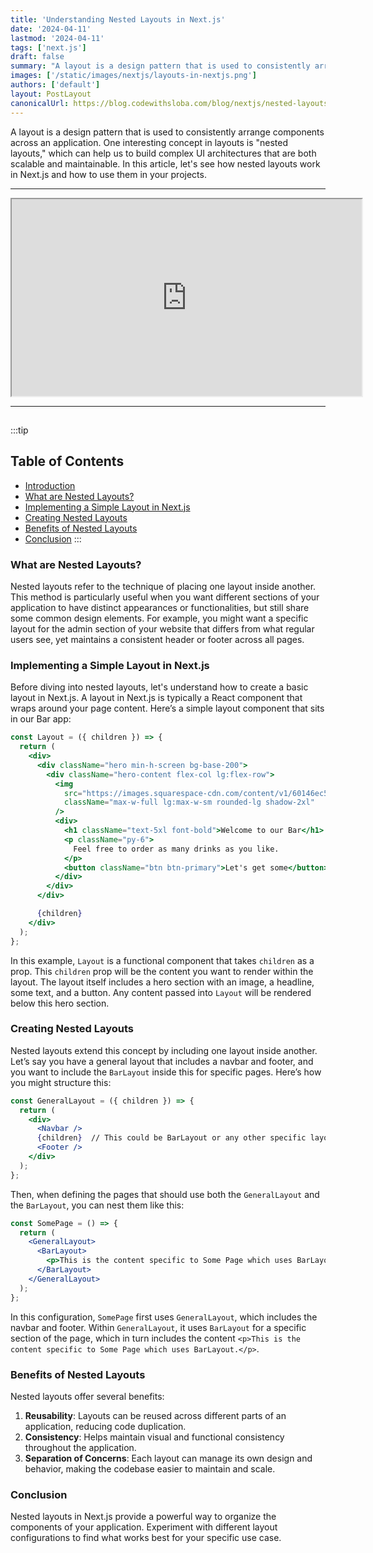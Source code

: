 ```yaml
---
title: 'Understanding Nested Layouts in Next.js'
date: '2024-04-11'
lastmod: '2024-04-11'
tags: ['next.js']
draft: false
summary: "A layout is a design pattern that is used to consistently arrange components across an application. One interesting concept in layouts is 'nested layouts,' which can help us to build complex UI architectures that are both scalable and maintainable."
images: ['/static/images/nextjs/layouts-in-nextjs.png']  
authors: ['default']
layout: PostLayout
canonicalUrl: https://blog.codewithsloba.com/blog/nextjs/nested-layouts
---
```


A layout is a design pattern that is used to consistently arrange components across an application. One interesting concept in layouts is "nested layouts," which can help us to build complex UI architectures that are both scalable and maintainable. In this article, let's see how nested layouts work in Next.js and how to use them in your projects.


***

<iframe width="560" height="315" src="https://www.youtube.com/embed/8e7VExUpf-Q?si=gBD8PkbK_iRm_8Hx" title="YouTube video player" allow="accelerometer; autoplay; clipboard-write; encrypted-media; gyroscope; picture-in-picture; web-share" referrerPolicy="strict-origin-when-cross-origin" allowFullScreen></iframe>

***

##

:::tip
## Table of Contents

* [Introduction](#introduction)
* [What are Nested Layouts?](#what-are-nested-layouts)
* [Implementing a Simple Layout in Next.js](#implementing-a-simple-layout-in-next-js)
* [Creating Nested Layouts](#creating-nested-layouts)
* [Benefits of Nested Layouts](#benefits-of-nested-layouts)
* [Conclusion](#conclusion)
:::


### What are Nested Layouts?

Nested layouts refer to the technique of placing one layout inside another. This method is particularly useful when you want different sections of your application to have distinct appearances or functionalities, but still share some common design elements. For example, you might want a specific layout for the admin section of your website that differs from what regular users see, yet maintains a consistent header or footer across all pages.

### Implementing a Simple Layout in Next.js

Before diving into nested layouts, let's understand how to create a basic layout in Next.js. A layout in Next.js is typically a React component that wraps around your page content. Here’s a simple layout component that sits in our Bar app:

```jsx
const Layout = ({ children }) => {
  return (
    <div>
      <div className="hero min-h-screen bg-base-200">
        <div className="hero-content flex-col lg:flex-row">
          <img
            src="https://images.squarespace-cdn.com/content/v1/60146ec5ca0b337ce6a69312/131df8be-46ff-426f-9d93-723afe05a95a/dtp_roxy2019_186.jpg"
            className="max-w-full lg:max-w-sm rounded-lg shadow-2xl"
          />
          <div>
            <h1 className="text-5xl font-bold">Welcome to our Bar</h1>
            <p className="py-6">
              Feel free to order as many drinks as you like.
            </p>
            <button className="btn btn-primary">Let's get some</button>
          </div>
        </div>
      </div>

      {children}
    </div>
  );
};

```

In this example, `Layout` is a functional component that takes `children` as a prop. This `children` prop will be the content you want to render within the layout. The layout itself includes a hero section with an image, a headline, some text, and a button. Any content passed into `Layout` will be rendered below this hero section.

### Creating Nested Layouts

Nested layouts extend this concept by including one layout inside another. Let’s say you have a general layout that includes a navbar and footer, and you want to include the `BarLayout` inside this for specific pages. Here’s how you might structure this:


```jsx
const GeneralLayout = ({ children }) => {
  return (
    <div>
      <Navbar />
      {children}  // This could be BarLayout or any other specific layout
      <Footer />
    </div>
  );
};

```

Then, when defining the pages that should use both the `GeneralLayout` and the `BarLayout`, you can nest them like this:



```jsx
const SomePage = () => {
  return (
    <GeneralLayout>
      <BarLayout>
        <p>This is the content specific to Some Page which uses BarLayout.</p>
      </BarLayout>
    </GeneralLayout>
  );
};

```


In this configuration, `SomePage` first uses `GeneralLayout`, which includes the navbar and footer. Within `GeneralLayout`, it uses `BarLayout` for a specific section of the page, which in turn includes the content `<p>This is the content specific to Some Page which uses BarLayout.</p>`.

### Benefits of Nested Layouts

Nested layouts offer several benefits:

1. **Reusability**: Layouts can be reused across different parts of an application, reducing code duplication.
2. **Consistency**: Helps maintain visual and functional consistency throughout the application.
3. **Separation of Concerns**: Each layout can manage its own design and behavior, making the codebase easier to maintain and scale.

### Conclusion

Nested layouts in Next.js provide a powerful way to organize the components of your application. Experiment with different layout configurations to find what works best for your specific use case.